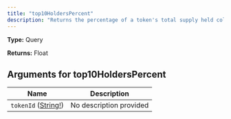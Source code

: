 ```yaml
---
title: "top10HoldersPercent"
description: "Returns the percentage of a token's total supply held collectively by its top 10 holders."
---
```


**Type:** Query

**Returns:** Float

## Arguments for top10HoldersPercent

| Name | Description |
|------|-------------|
| `tokenId` ([String!](/api-reference/types/string)) | No description provided |

